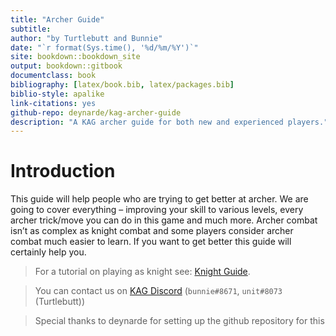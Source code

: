 ```yaml
--- 
title: "Archer Guide"
subtitle:
author: "by Turtlebutt and Bunnie"
date: "`r format(Sys.time(), '%d/%m/%Y')`"
site: bookdown::bookdown_site
output: bookdown::gitbook
documentclass: book
bibliography: [latex/book.bib, latex/packages.bib]
biblio-style: apalike
link-citations: yes
github-repo: deynarde/kag-archer-guide
description: "A KAG archer guide for both new and experienced players."
---
```


# Introduction {-}

This guide will help people who are trying to get better at archer. We are going to cover everything -- improving your skill to various levels, every archer trick/move you can do in this game and much more. Archer combat isn't as complex as knight combat and some players consider archer combat much easier to learn. If you want to get better this guide will certainly help you.

> For a tutorial on playing as knight see: [Knight Guide](https://deynarde.github.io/kag-knight-guide/).

> You can contact us on [KAG Discord](https://discord.gg/kag) (`bunnie#8671`, `unit#8073` (Turtlebutt))

> Special thanks to deynarde for setting up the github repository for this
